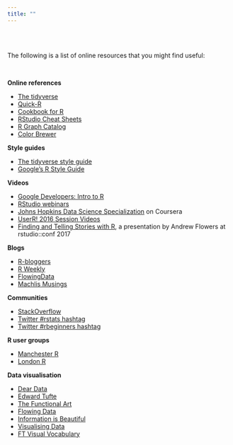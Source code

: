 ---
title: ""
---

<br><br>

The following is a list of online resources that you might find useful:     

<br>

**Online references**

- [The tidyverse](http://tidyverse.org)
- [Quick-R](http://www.statmethods.net/)
- [Cookbook for R](http://www.cookbook-r.com/)
- [RStudio Cheat Sheets](https://www.rstudio.com/resources/cheatsheets/)
- [R Graph Catalog](http://shinyapps.stat.ubc.ca/r-graph-catalog/)
- [Color Brewer](https://github.com/rcatlord/GSinR_materials/blob/master/mini-project/data/variables.csv)

**Style guides**

- [The tidyverse style guide](http://style.tidyverse.org/)
- [Google's R Style Guide](https://google.github.io/styleguide/Rguide.xml)

**Videos**

- [Google Developers: Intro to R](https://www.youtube.com/playlist?list=PLOU2XLYxmsIK9qQfztXeybpHvru-TrqAP)
- [RStudio webinars](https://www.rstudio.com/resources/webinars/)
- [Johns Hopkins Data Science Specialization](https://www.coursera.org/specializations/jhu-data-science) on Coursera
- [UserR! 2016 Session Videos](https://channel9.msdn.com/Events/useR-international-R-User-conference/useR2016)
- [Finding and Telling Stories with R](https://www.rstudio.com/resources/videos/finding-and-telling-stories-with-r/), a presentation by Andrew Flowers at rstudio::conf 2017

**Blogs**

- [R-bloggers](https://www.r-bloggers.com/)
- [R Weekly](https://rweekly.org/)
- [FlowingData](http://flowingdata.com/)
- [Machlis Musings](http://www.computerworld.com/author/Sharon-Machlis/)

**Communities**

- [StackOverflow](https://stackoverflow.com/questions/tagged/r)
- [Twitter #rstats hashtag](https://twitter.com/search?q=%23rstats&src=tyah)
- [Twitter #rbeginners hashtag](https://twitter.com/hashtag/rbeginners?src=hash)

**R user groups**

- [Manchester R](http://www.rmanchester.org/)
- [London R](http://www.londonr.org/)

**Data visualisation**

- [Dear Data](http://www.dear-data.com/theproject/)
- [Edward Tufte](https://www.edwardtufte.com/tufte/)
- [The Functional Art](http://www.thefunctionalart.com)
- [Flowing Data](http://flowingdata.com)
- [Information is Beautiful](http://www.informationisbeautiful.net)
- [Visualising Data](http://www.visualisingdata.com)
- [FT Visual Vocabulary](http://ft-interactive.github.io/visual-vocabulary/)


<br>
<br>
